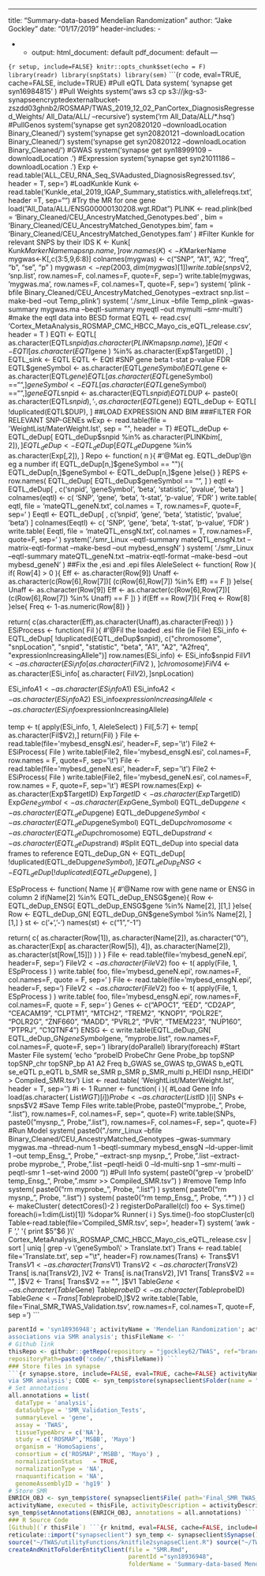 ---
  title: "Summary-data-based Mendelian Randomization" author: "Jake Gockley" date: "01/17/2019" header-includes:
  - \usepackage{multicol} - \newcommand{\btwocol}{\begin{multicols}{2}} - \newcommand{\etwocol}{\end{multicols}} output:
  html_document: default pdf_document: default ---
  
```{r setup, include=FALSE} knitr::opts_chunk$set(echo = F) library(readr) library(snpStats) library(sem) ``` ```{r code, eval=TRUE, cache=FALSE, 
include=TRUE}
#Pull eQTL Data
system( 'synapse get syn16984815' )
#Pull Weights
system('aws s3 cp s3://jkg-s3-synapseencryptedexternalbucket-zszdd03ghnb2/ROSMAP/TWAS_2019_12_02_PanCortex_DiagnosisRegressed_Weights/ All_Data/ALL/ 
--recursive') system('rm All_Data/ALL/*.hsq')
#PullGenos
system('synapse get syn20820120 --downloadLocation Binary_Cleaned/') system('synapse get syn20820121 --downloadLocation Binary_Cleaned/') system('synapse 
get syn20820122 --downloadLocation Binary_Cleaned/')
#GWAS
system('synapse get syn18999109 --downloadLocation .')
#Expression
system('synapse get syn21011186 --downloadLocation .') Exp <- read.table('ALL_CEU_RNA_Seq_SVAadusted_DiagnosisRegressed.tsv', header = T, sep='\t')
#LoadKunkle
Kunk <- read.table('Kunkle_etal_2019_IGAP_Summary_statistics.with_allelefreqs.txt', header =T, sep="")
#Try the MR for one gene
load("All_Data/ALL/ENSG00000130208.wgt.RDat") PLINK <- read.plink(bed = 'Binary_Cleaned/CEU_AncestryMatched_Genotypes.bed' ,
                    bim = 'Binary_Cleaned/CEU_AncestryMatched_Genotypes.bim',
                    fam = 'Binary_Cleaned/CEU_AncestryMatched_Genotypes.fam' )
#Filter Kunkle for relevant SNPS by their IDS
K <- Kunk[ Kunk$MarkerName %in% PLINK$map$snp.name, ] row.names(K) <- K$MarkerName mygwas<-K[,c(3:5,9,6:8)] colnames(mygwas) <- c("SNP", "A1", 'A2', "freq", 
"b", "se", "p" ) mygwas$n <- rep( 2003, dim(mygwas)[1] ) write.table(snps$V2, 'snp.list', row.names=F, col.names=F, quote=F, sep='\t') write.table(mygwas, 
'mygwas.ma', row.names=F, col.names=T, quote=F, sep='\t') system( 'plink -bfile Binary_Cleaned/CEU_AncestryMatched_Genotypes --extract snp.list --make-bed 
--out Temp_plink') system( './smr_Linux --bfile Temp_plink --gwas-summary mygwas.ma --beqtl-summary myeqtl --out mymulti --smr-multi')
#make the eqtl data into BESD format
EQTL <- read.csv( 'Cortex_MetaAnalysis_ROSMAP_CMC_HBCC_Mayo_cis_eQTL_release.csv', header = T ) EQTl <- EQTL[ as.character(EQTL$snpid ) %in% 
as.character(PLINK$map$snp.name) , ] EQtl <- EQTl[ as.character(EQTl$gene ) %in% as.character(Exp$TargetID) , ] EQTL_sink <- EQTL EQTL <- EQtl
#SNP gene beta t-stat p-value FDR
EQTL$geneSymbol <- as.character(EQTL$geneSymbol) EQTL$gene <- as.character(EQTL$gene) EQTL[ as.character(EQTL$geneSymbol) =="",]$geneSymbol <- EQTL[ 
as.character(EQTL$geneSymbol) =="",]$gene EQTL$snpid <- as.character(EQTL$snpid) EQTL$DUP <- paste0( as.character(EQTL$snpid), '_', as.character(EQTL$gene)) 
EQTL_deDup <- EQTL[ !duplicated(EQTL$DUP), ]
##LOAD EXPRESSION AND BIM
###FILTER FOR RELEVANT SNP-GENEs
wExp <- read.table(file = 'WeightList/MaterWeight.lst', sep = "", header = T)
#EQTL_deDup <- EQTL_deDup[ EQTL_deDup$snpid %in% as.character(PLINK$bim[,2]), ] EQTL_deDup <- EQTL_deDup[ EQTL_deDup$gene %in% as.character(Exp[,2]), ]
Repo <- function( n ){
  #'@Mat eg. EQTL_deDup '@n eg a number
  if( EQTL_deDup[n,]$geneSymbol == ""){
    EQTL_deDup[n,]$geneSymbol <- EQTL_deDup[n,]$gene
  }else{}
}
REPS <- row.names( EQTL_deDup[ EQTL_deDup$geneSymbol == "", ] ) eqtl <- EQTL_deDup[ , c('snpid', 'geneSymbol', 'beta', 'statistic', 'pvalue', 'beta') ] 
colnames(eqtl) <- c( 'SNP', 'gene', 'beta', 't-stat', 'p-value', 'FDR' ) write.table( eqtl, file = 'mateQTL_geneN.txt', col.names = T, row.names=F, quote=F, 
sep='\t' ) Eeqtl <- EQTL_deDup[ , c('snpid', 'gene', 'beta', 'statistic', 'pvalue', 'beta') ] colnames(Eeqtl) <- c( 'SNP', 'gene', 'beta', 't-stat', 
'p-value', 'FDR' ) write.table( Eeqtl, file = 'mateQTL_ensgN.txt', col.names = T, row.names=F, quote=F, sep='\t' ) system( './smr_Linux --eqtl-summary 
mateQTL_ensgN.txt --matrix-eqtl-format --make-besd --out mybesd_ensgN' ) system( './smr_Linux --eqtl-summary mateQTL_geneN.txt --matrix-eqtl-format 
--make-besd --out mybesd_geneN' )
##Fix the ,esi and .epi files
AleleSelect <- function( Row ){
  if( Row[4] > 0 ){
    Eff <- as.character(Row[9])
    Unaff <- as.character(c(Row[6],Row[7])[ (c(Row[6],Row[7]) %in% Eff) == F ])
  }else{
    Unaff <- as.character(Row[9])
    Eff <- as.character(c(Row[6],Row[7])[ (c(Row[6],Row[7]) %in% Unaff) == F ])
  }
  if(Eff == Row[7]){
    Freq <- Row[8]
  }else{
    Freq <- 1-as.numeric(Row[8])
  }
  
  return( c(as.character(Eff),as.character(Unaff),as.character(Freq)) )
}
ESiProcess <- function( Fil ){
  #'@Fil the loaded .esi file (ie File)
  ESi_info <- EQTL_deDup[ !duplicated(EQTL_deDup$snpid), c("chromosome", "snpLocation", "snpid", "statistic", "beta", "A1", "A2", "A2freq", 
"expressionIncreasingAllele")]
  row.names(ESi_info) <- ESi_info$snpid
  Fil$V1 <- as.character(ESi_info[ as.character( Fil$V2 ), ]$chromosome)
  Fil$V4 <- as.character(ESi_info[ as.character( Fil$V2 ), ]$snpLocation)
  
  ESi_info$A1 <- as.character(ESi_info$A1)
  ESi_info$A2 <- as.character(ESi_info$A2)
  ESi_info$expressionIncreasingAllele <- as.character(ESi_info$expressionIncreasingAllele)
  
  temp <- t( apply(ESi_info, 1, AleleSelect) )
  Fil[,5:7] <- temp[ as.character(Fil$V2),]
  return(Fil)
}
File <- read.table(file='mybesd_ensgN.esi', header=F, sep='\t') File2 <- ESiProcess( File ) write.table(File2, file='mybesd_ensgN.esi', col.names=F, 
row.names = F, quote=F, sep='\t') File <- read.table(file='mybesd_geneN.esi', header=F, sep='\t') File2 <- ESiProcess( File ) write.table(File2, 
file='mybesd_geneN.esi', col.names=F, row.names = F, quote=F, sep='\t')
#ESPI
row.names(Exp) <- as.character(Exp$TargetID) Exp$TargetID <- as.character(Exp$TargetID) Exp$Gene_Symbol <- as.character(Exp$Gene_Symbol) EQTL_deDup$gene <- 
as.character(EQTL_deDup$gene) EQTL_deDup$geneSymbol <- as.character(EQTL_deDup$geneSymbol) EQTL_deDup$chromosome <- as.character(EQTL_deDup$chromosome) 
EQTL_deDup$strand <- as.character(EQTL_deDup$strand)
#Split EQTL_deDup into special data frames to reference
EQTL_deDup_GN <- EQTL_deDup[ !duplicated(EQTL_deDup$geneSymbol), ] EQTL_deDup_ENSG <- EQTL_deDup[ !duplicated(EQTL_deDup$gene), ]
  
ESpProcess <- function( Name ){
  #'@Name row with gene name or ENSG in column 2
  if(Name[2] %in% EQTL_deDup_ENSG$gene){
    Row <- EQTL_deDup_ENSG[ EQTL_deDup_ENSG$gene %in% Name[2], ][1,]
  }else{
    Row <- EQTL_deDup_GN[ EQTL_deDup_GN$geneSymbol %in% Name[2], ][1,]
  }
  st <- c('+', '-')
  names(st) <- c("1","-1")
  
  return( c( as.character(Row[1]),
             as.character(Name[2]),
             as.character("0"),
             as.character(Exp[ as.character(Row[5]), 4]),
             as.character(Name[2]),
             as.character(st[Row[,15]])
             )
          )
}
File <- read.table(file='mybesd_geneN.epi', header=F, sep='\t') File$V2 <- as.character(File$V2) foo <- t( apply(File, 1, ESpProcess ) ) write.table( foo, 
file='mybesd_geneN.epi', row.names=F, col.names=F, quote = F, sep='\t' ) File <- read.table(file='mybesd_ensgN.epi', header=F, sep='\t') File$V2 <- 
as.character(File$V2) foo <- t( apply(File, 1, ESpProcess ) ) write.table( foo, file='mybesd_ensgN.epi', row.names=F, col.names=F, quote = F, sep='\t' ) 
Genes <- c("APOC1", "EED", "CD2AP", "CEACAM19", "CLPTM1", "MTCH2", "TREM2", "KNOP1", "POLR2E", "POLR2G", "ZNF660", "MADD", "PVRL2", "PVR", "TMEM223", 
"NUP160", "PTPRJ", "C1QTNF4") ENSG <- c write.table(EQTL_deDup_GN[ EQTL_deDup_GN$geneSymbol %in% Genes, ]$gene, "myprobe.list", row.names=F, col.names=F, 
quote=F, sep='\t') library(doParallel) library(foreach)
#Start Master File
system( 'echo "probeID ProbeChr Gene Probe_bp topSNP topSNP_chr topSNP_bp A1 A2 Freq b_GWAS se_GWAS tp_GWAS b_eQTL se_eQTL p_eQTL b_SMR se_SMR p_SMR 
p_SMR_multi p_HEIDI nsnp_HEIDI" > Compiled_SMR.tsv') List <- read.table( 'WeightList/MaterWeight.lst', header = T, sep='')
#i <- 1
Runner <- function( i ){
  #Load Gene Info
  load(as.character( List$WGT )[i])
  Probe <- as.character( List$ID )[i]
  SNPs <- snps$V2
  #Save Temp Files
  write.table(Probe, paste0("myprobe_", Probe, ".list"), row.names=F, col.names=F, sep="\t", quote=F)
  write.table(SNPs, paste0("mysnp_", Probe, ".list"), row.names=F, col.names=F, sep="\t", quote=F)
  #Run Model
  system( paste0("./smr_Linux --bfile Binary_Cleaned/CEU_AncestryMatched_Genotypes --gwas-summary mygwas.ma --thread-num 1 --beqtl-summary mybesd_ensgN 
--ld-upper-limit 1 --out temp_Ensg_", Probe, " --extract-snp mysnp_", Probe, ".list --extract-probe myprobe_", Probe, ".list --peqtl-heidi 0 --ld-multi-snp 
1 --smr-multi --peqtl-smr 1 --set-wind 2000 "))
  #Pull Info
  system( paste0("grep -v 'probeID' temp_Ensg_", Probe, ".msmr >> Compiled_SMR.tsv") )
  #remove Temp Info
  system( paste0("rm myprobe_", Probe, ".list") )
  system( paste0("rm mysnp_", Probe, ".list") )
  system( paste0("rm temp_Ensg_", Probe, ".*") )
}
cl <- makeCluster( detectCores()-2 ) registerDoParallel(cl) foo <- Sys.time()
  foreach(i=1:dim(List)[1]) %dopar% Runner( i ) Sys.time()-foo stopCluster(cl) Table<-read.table(file='Compiled_SMR.tsv', sep='\t', header=T) system( 'awk 
-F \',\' \'{ print $5"\t"$6 }\' Cortex_MetaAnalysis_ROSMAP_CMC_HBCC_Mayo_cis_eQTL_release.csv | sort | uniq | grep -v \'geneSymbol\' > Translate.txt') Trans 
<- read.table( file='Translate.txt', sep ="\t", header=F) row.names(Trans) <- Trans$V1 Trans$V1 <- as.character(Trans$V1) Trans$V2 <- as.character(Trans$V2) 
Trans[ is.na(Trans$V2), ]$V2 <- Trans[ is.na(Trans$V2), ]$V1 Trans[ Trans$V2 == "", ]$V2 <- Trans[ Trans$V2 == "", ]$V1 Table$Gene <- 
as.character(Table$Gene) Table$probeID <- as.character(Table$probeID) Table$Gene <- Trans[Table$probeID,]$V2
write.table(Table, file='Final_SMR_TWAS_Validation.tsv', row.names=F, col.names=T, quote=F, sep ='\t') ``` 

```r
parentId = 'syn18936948'; activityName = 'Mendelian Randomization'; activityDescription = 'Validation of TWAS 
associations via SMR analysis'; thisFileName <- ''
# Github link
thisRepo <- githubr::getRepo(repository = "jgockley62/TWAS", ref="branch", refName='master') thisFile <- githubr::getPermlink(repository = thisRepo, 
repositoryPath=paste0('code/',thisFileName)) ```
### Store files in synapse
```{r synapse.store, include=FALSE, eval=TRUE, cache=FALSE} activityName = 'Mendelian Randomization'; activityDescription = 'Validation of TWAS associations 
via SMR analysis'; CODE <- syn_temp$store(synapseclient$Folder(name = "Summary-data-based Mendelian Randomization", parentId = parentId))
# Set annotations
all.annotations = list(
  dataType = 'analysis',
  dataSubType = 'SMR_Validation_Tests',
  summaryLevel = 'gene',
  assay = 'TWAS',
  tissueTypeAbrv = c('NA'),
  study = c('ROSMAP','MSBB', 'Mayo')
  organism = 'HomoSapiens',
  consortium = c('ROSMAP','MSBB', 'Mayo') ,
  normalizationStatus	= TRUE,
  normalizationType	= 'NA',
  rnaquantification = 'NA',
  genomeAssemblyID = 'hg19' )
# Store SMR
ENRICH_OBJ <- syn_temp$store( synapseclient$File( path='Final_SMR_TWAS_Validation.tsv', name = 'SMR Values', parentId=CODE$properties$id ), activityName = 
activityName, executed = thisFile, activityDescription = activityDescription) all.annotations$dataSubType = 'Summary Stats' 
syn_temp$setAnnotations(ENRICH_OBJ, annotations = all.annotations) ```
### R Source Code
[Github](`r thisFile`) ```{r knitmd, eval=FALSE, cache=FALSE, include=FALSE} reticulate::use_python("/usr/bin/python", required = TRUE) synapseclient <- 
reticulate::import("synapseclient") syn_temp <- synapseclient$Synapse() syn_temp$login() setwd("~/TWAS/code/") 
source("~/TWAS/utilityFunctions/knitfile2synapseClient.R") source("~/TWAS/utilityFunctions/hook_synapseMdSyntax_plot.R") 
createAndKnitToFolderEntityClient(file = "SMR.Rmd",
                                  parentId ="syn18936948",
                                  folderName = 'Summary-data-based Mendelian Randomization') 
```
